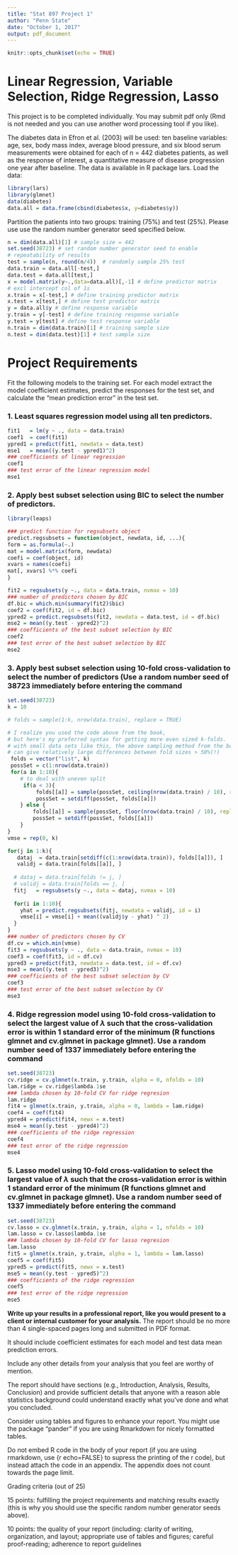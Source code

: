 ```yaml
---
title: "Stat 897 Project 1"
author: "Penn State"
date: "October 1, 2017"
output: pdf_document
---
```


```r
knitr::opts_chunk$set(echo = TRUE)
```

# Linear Regression, Variable Selection, Ridge Regression, Lasso

This project is to be completed individually. You may submit pdf only (Rmd is not needed and you can use another word processing tool if you like).

The diabetes data in Efron et al. (2003) will be used: ten baseline variables: 
age, sex, body mass index, average blood pressure, and six blood serum measurements were obtained for each of n = 442 diabetes patients, as well as the response of interest, a quantitative measure of disease progression one year after baseline. The data is available in R package lars.
Load the data:

```r
library(lars)
library(glmnet)
data(diabetes)
data.all = data.frame(cbind(diabetes$x, y=diabetes$y))
```
Partition the patients into two groups: training (75%) and test (25%). Please use use the random number generator seed specified below.

```r
n = dim(data.all)[1] # sample size = 442
set.seed(38723) # set random number generator seed to enable
# repeatability of results 
test = sample(n, round(n/4))  # randomly sample 25% test
data.train = data.all[-test,]
data.test = data.all[test,]
x = model.matrix(y~.,data=data.all)[,-1] # define predictor matrix
# excl intercept col of 1s
x.train = x[-test,] # define training predictor matrix
x.test = x[test,] # define test predictor matrix
y = data.all$y # define response variable
y.train = y[-test] # define training response variable
y.test = y[test] # define test response variable
n.train = dim(data.train)[1] # training sample size
n.test = dim(data.test)[1] # test sample size
```

# Project Requirements
Fit the following models to the training set. For each model extract the model coefficient estimates, predict the responses for the test set, and calculate the “mean prediction error”  in the test set.

### 1. Least squares regression model using all ten predictors.

```r
fit1   = lm(y ~ ., data = data.train)
coef1  = coef(fit1)
ypred1 = predict(fit1, newdata = data.test)
mse1   = mean((y.test - ypred1)^2)
### coefficients of linear regression
coef1
### test error of the linear regression model
mse1
```

### 2. Apply best subset selection using BIC to select the number of predictors.
```r
library(leaps)

### predict function for regsubsets object
predict.regsubsets = function(object, newdata, id, ...){
form = as.formula(~.)
mat = model.matrix(form, newdata) 
coefi = coef(object, id)
xvars = names(coefi)
mat[, xvars] %*% coefi
}

fit2 = regsubsets(y ~., data = data.train, nvmax = 10)
### number of predictors chosen by BIC
df.bic = which.min(summary(fit2)$bic)
coef2 = coef(fit2, id = df.bic)
ypred2 = predict.regsubsets(fit2, newdata = data.test, id = df.bic)
mse2 = mean((y.test - ypred2)^2)
### coefficients of the best subset selection by BIC
coef2
### test error of the best subset selection by BIC
mse2
```

### 3. Apply best subset selection using 10-fold cross-validation to select the number of  predictors  (Use a random number seed of 38723 immediately before entering the command
```r
set.seed(38723)
k = 10

# folds = sample(1:k, nrow(data.train), replace = TRUE)

# I realize you used the code above from the book, 
# but here's my preferred syntax for getting more even sized k-folds.
# with small data sets like this, the above sampling method from the book 
# can give relatively large differences between fold sizes > 50%(!)
 folds = vector("list", k)
 possSet = c(1:nrow(data.train))
 for(a in 1:10){
    # to deal with uneven split
     if(a < 3){
         folds[[a]] = sample(possSet, ceiling(nrow(data.train) / 10), replace = FALSE)
         possSet = setdiff(possSet, folds[[a]])
    } else {
        folds[[a]] = sample(possSet, floor(nrow(data.train) / 10), replace = FALSE)
        possSet = setdiff(possSet, folds[[a]])
    }
}
vmse = rep(0, k)

for(j in 1:k){
   dataj  = data.train[setdiff(c(1:nrow(data.train)), folds[[a]]), ]
   validj = data.train[folds[[a]], ]
   
  # dataj = data.train[folds != j, ]
  # validj = data.train[folds == j, ]
  fitj   = regsubsets(y ~., data = dataj, nvmax = 10)
  
  for(i in 1:10){
    yhat = predict.regsubsets(fitj, newdata = validj, id = i)
    vmse[i] = vmse[i] + mean((validj$y - yhat) ^ 2)
  }
}
### number of predictors chosen by CV
df.cv = which.min(vmse)
fit3 = regsubsets(y ~ ., data = data.train, nvmax = 10)
coef3 = coef(fit3, id = df.cv)
ypred3 = predict(fit3, newdata = data.test, id = df.cv)
mse3 = mean((y.test - ypred3)^2)
### coefficients of the best subset selection by CV
coef3
### test error of the best subset selection by CV
mse3
```

### 4. Ridge regression model using 10-fold cross-validation to select the largest value of $\lambda$ such that the cross-validation error is within 1 standard error of the minimum (R functions glmnet and  cv.glmnet in package glmnet).  Use a random number seed of 1337 immediately before entering the command
```r
set.seed(38723)
cv.ridge = cv.glmnet(x.train, y.train, alpha = 0, nfolds = 10)
lam.ridge = cv.ridge$lambda.1se
### lambda chosen by 10-fold CV for ridge regresion
lam.ridge
fit4 = glmnet(x.train, y.train, alpha = 0, lambda = lam.ridge)
coef4 = coef(fit4)
ypred4 = predict(fit4, newx = x.test)
mse4 = mean((y.test - ypred4)^2)
### coefficients of the ridge regression
coef4
### test error of the ridge regression
mse4
```

### 5. Lasso model using  10-fold cross-validation to select the largest value of $\lambda$ such that the cross-validation error is within 1 standard  error of the minimum (R functions glmnet and  cv.glmnet in package  glmnet).  Use a random number seed of 1337 immediately before entering the command
```r
set.seed(38723)
cv.lasso = cv.glmnet(x.train, y.train, alpha = 1, nfolds = 10)
lam.lasso = cv.lasso$lambda.1se
### lambda chosen by 10-fold CV for lasso regresion
lam.lasso
fit5 = glmnet(x.train, y.train, alpha = 1, lambda = lam.lasso)
coef5 = coef(fit5)
ypred5 = predict(fit5, newx = x.test)
mse5 = mean((y.test - ypred5)^2)
### coefficients of the ridge regression
coef5
### test error of the ridge regression
mse5
```

**Write up your results in a professional report, like you would present to a client or internal customer for your analysis.** The report should be no more than 4 single-spaced pages long and submitted in  PDF format. 

It should include coefficient estimates for each model and  test data mean prediction errors.

Include any other details from your analysis that you feel are worthy of mention.

The report should have sections (e.g., Introduction, Analysis, Results, Conclusion) and provide sufficient details that anyone with a reason able statistics background could understand exactly what you’ve done and what you concluded.

Consider using tables and figures to enhance your report.  You might use the package "pander" if you are using Rmarkdown for nicely formatted tables.

Do not embed R code in the body of your report (if you are using rmarkdown, use {r echo=FALSE} to supress the printing of the r code), but instead attach the code in an appendix. The appendix does not count towards the page limit.

Grading criteria (out of 25)

15 points: fulfilling the project requirements and matching results exactly (this is why you should use the specific random number generator seeds above).

10 points: the quality of your report (including: clarity of writing, organization, and layout; appropriate use of tables and figures; careful proof-reading; adherence to report guidelines 